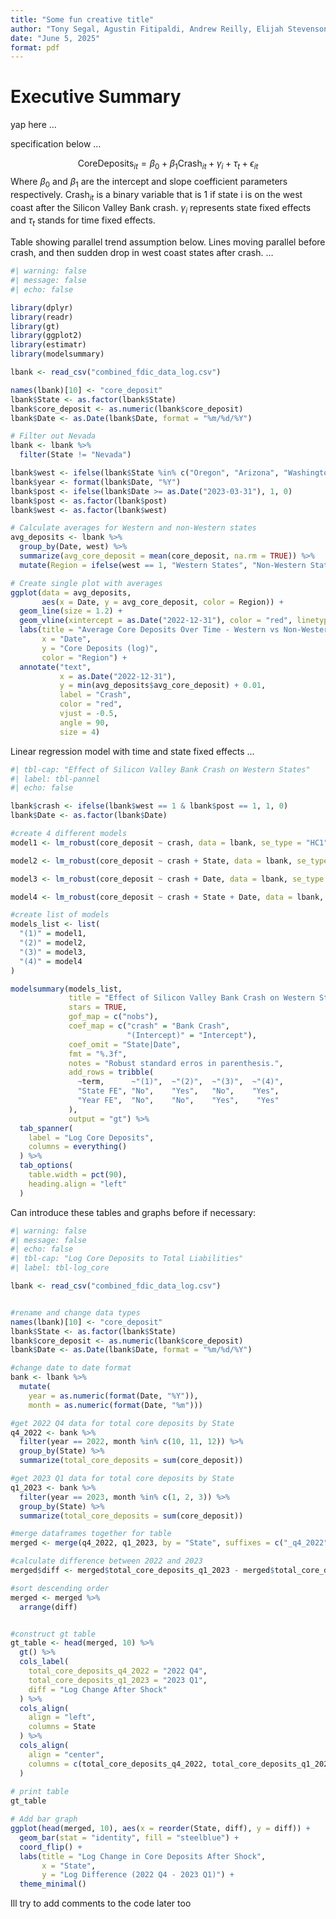 ```yaml
---
title: "Some fun creative title"
author: "Tony Segal, Agustin Fitipaldi, Andrew Reilly, Elijah Stevenson"
date: "June 5, 2025"
format: pdf
---
```


# Executive Summary

yap here ...

specification below ...

$$
\text{CoreDeposits}_{it} = \beta_0 + \beta_1\text{Crash}_{it} + \gamma_i + \tau_t + \epsilon_{it}
$$
Where $\beta_0$ and $\beta_1$ are the intercept and slope coefficient parameters respectively. $\text{Crash}_{it}$ is a binary variable that is 1 if state i is on the west coast after the Silicon Valley Bank crash. $\gamma_i$ represents state fixed effects and $\tau_t$ stands for time fixed effects. 

Table showing parallel trend assumption below. Lines moving parallel before crash, and then sudden drop in west coast states after crash. ...

```r
#| warning: false
#| message: false
#| echo: false

library(dplyr)
library(readr)
library(gt)
library(ggplot2)
library(estimatr)
library(modelsummary)

lbank <- read_csv("combined_fdic_data_log.csv")

names(lbank)[10] <- "core_deposit"
lbank$State <- as.factor(lbank$State)
lbank$core_deposit <- as.numeric(lbank$core_deposit)
lbank$Date <- as.Date(lbank$Date, format = "%m/%d/%Y")

# Filter out Nevada
lbank <- lbank %>%
  filter(State != "Nevada")

lbank$west <- ifelse(lbank$State %in% c("Oregon", "Arizona", "Washington", "Idaho", "Utah", "Montana", "Wyoming", "Colorado", "New Mexico"), 1, 0)
lbank$year <- format(lbank$Date, "%Y")
lbank$post <- ifelse(lbank$Date >= as.Date("2023-03-31"), 1, 0)
lbank$post <- as.factor(lbank$post)
lbank$west <- as.factor(lbank$west)

# Calculate averages for Western and non-Western states
avg_deposits <- lbank %>%
  group_by(Date, west) %>%
  summarize(avg_core_deposit = mean(core_deposit, na.rm = TRUE)) %>%
  mutate(Region = ifelse(west == 1, "Western States", "Non-Western States"))

# Create single plot with averages
ggplot(data = avg_deposits,
       aes(x = Date, y = avg_core_deposit, color = Region)) +
  geom_line(size = 1.2) +
  geom_vline(xintercept = as.Date("2022-12-31"), color = "red", linetype = "dotted", linewidth = 1) +
  labs(title = "Average Core Deposits Over Time - Western vs Non-Western States",
       x = "Date",
       y = "Core Deposits (log)",
       color = "Region") + 
  annotate("text", 
           x = as.Date("2022-12-31"), 
           y = min(avg_deposits$avg_core_deposit) + 0.01, 
           label = "Crash", 
           color = "red", 
           vjust = -0.5, 
           angle = 90, 
           size = 4)
```

Linear regression model with time and state fixed effects ...

```r
#| tbl-cap: "Effect of Silicon Valley Bank Crash on Western States"
#| label: tbl-pannel
#| echo: false

lbank$crash <- ifelse(lbank$west == 1 & lbank$post == 1, 1, 0)
lbank$Date <- as.factor(lbank$Date)

#create 4 different models
model1 <- lm_robust(core_deposit ~ crash, data = lbank, se_type = "HC1")

model2 <- lm_robust(core_deposit ~ crash + State, data = lbank, se_type = "HC1")

model3 <- lm_robust(core_deposit ~ crash + Date, data = lbank, se_type = "HC1")

model4 <- lm_robust(core_deposit ~ crash + State + Date, data = lbank, se_type = "HC1")

#create list of models
models_list <- list(
  "(1)" = model1,
  "(2)" = model2,
  "(3)" = model3,
  "(4)" = model4
)

modelsummary(models_list,
             title = "Effect of Silicon Valley Bank Crash on Western States",
             stars = TRUE,
             gof_map = c("nobs"),
             coef_map = c("crash" = "Bank Crash",
                          "(Intercept)" = "Intercept"),
             coef_omit = "State|Date",
             fmt = "%.3f", 
             notes = "Robust standard erros in parenthesis.",
             add_rows = tribble(
               ~term,      ~"(1)",  ~"(2)",  ~"(3)",  ~"(4)",
               "State FE", "No",    "Yes",   "No",    "Yes",
               "Year FE",  "No",    "No",    "Yes",    "Yes"
             ),
             output = "gt") %>% 
  tab_spanner(
    label = "Log Core Deposits",
    columns = everything()
  ) %>% 
  tab_options(
    table.width = pct(90),
    heading.align = "left"
  )
```

Can introduce these tables and graphs before if necessary:

```r
#| warning: false
#| message: false
#| echo: false
#| tbl-cap: "Log Core Deposits to Total Liabilities"
#| label: tbl-log_core

lbank <- read_csv("combined_fdic_data_log.csv")


#rename and change data types
names(lbank)[10] <- "core_deposit"
lbank$State <- as.factor(lbank$State)
lbank$core_deposit <- as.numeric(lbank$core_deposit)
lbank$Date <- as.Date(lbank$Date, format = "%m/%d/%Y")

#change date to date format
bank <- lbank %>% 
  mutate(
    year = as.numeric(format(Date, "%Y")),
    month = as.numeric(format(Date, "%m"))) 

#get 2022 Q4 data for total core deposits by State
q4_2022 <- bank %>% 
  filter(year == 2022, month %in% c(10, 11, 12)) %>% 
  group_by(State) %>% 
  summarize(total_core_deposits = sum(core_deposit))

#get 2023 Q1 data for total core deposits by State
q1_2023 <- bank %>% 
  filter(year == 2023, month %in% c(1, 2, 3)) %>% 
  group_by(State) %>% 
  summarize(total_core_deposits = sum(core_deposit))

#merge dataframes together for table
merged <- merge(q4_2022, q1_2023, by = "State", suffixes = c("_q4_2022", "_q1_2023"))

#calculate difference between 2022 and 2023
merged$diff <- merged$total_core_deposits_q1_2023 - merged$total_core_deposits_q4_2022   

#sort descending order
merged <- merged %>% 
  arrange(diff)


#construct gt table
gt_table <- head(merged, 10) %>% 
  gt() %>% 
  cols_label(
    total_core_deposits_q4_2022 = "2022 Q4",
    total_core_deposits_q1_2023 = "2023 Q1",
    diff = "Log Change After Shock"
  ) %>% 
  cols_align(
    align = "left",
    columns = State
  ) %>% 
  cols_align(
    align = "center",
    columns = c(total_core_deposits_q4_2022, total_core_deposits_q1_2023, diff)
  )
  
# print table 
gt_table

# Add bar graph
ggplot(head(merged, 10), aes(x = reorder(State, diff), y = diff)) +
  geom_bar(stat = "identity", fill = "steelblue") +
  coord_flip() +
  labs(title = "Log Change in Core Deposits After Shock",
       x = "State",
       y = "Log Difference (2022 Q4 - 2023 Q1)") +
  theme_minimal()
```

Ill try to add comments to the code later too